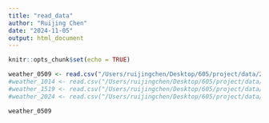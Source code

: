 ```yaml
---
title: "read_data"
author: "Ruijing Chen"
date: "2024-11-05"
output: html_document
---
```


```r
knitr::opts_chunk$set(echo = TRUE)
```

```r
weather_0509 <- read.csv("/Users/ruijingchen/Desktop/605/project/data/2005-2009.csv")
#weather_1014 <- read.csv("/Users/ruijingchen/Desktop/605/project/data/2010-2014.csv")
#weather_1519 <- read.csv("/Users/ruijingchen/Desktop/605/project/data/2015-2019.csv")
#weather_2024 <- read.csv("/Users/ruijingchen/Desktop/605/project/data/2020-2024.csv")
```

```r
weather_0509
```


